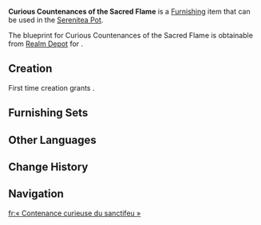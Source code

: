 {{Furnishing Infobox
|id             = 370339
|image          = Item Curious Countenances of the Sacred Flame.png
|category       = Building
|subcategory    = Mercantile
|quality        = 4
|adeptal_energy = 90
|load           = 190
|reduced_load   = 123
|description    = A common type of open-air stall in Chuwen Fair, primarily used for selling masks inspired by the various tribal cultures. Low overheads make it a popular choice among merchants. As seasonal goods, demand for masks peaks during festivals and competitions, while footfall dwindles in the off-season. To address this, mask vendors have introduced a service that allows customers to create their own masks, offering a novel "experience" that has itself become a sellable product &mdash; after all, it's not something they're used to experiencing in their everyday lives.
|mention        = <!--Character 1;Character2 -->
|interaction    = 
|blueprint      = Realm Depot
|source1        = 
}}
'''Curious Countenances of the Sacred Flame''' is a [[Furnishing]] item that can be used in the [[Serenitea Pot]].

The blueprint for Curious Countenances of the Sacred Flame is obtainable from [[Realm Depot]] for {{Item|Realm Currency|30|x=240}}.

==Creation==
First time creation grants {{Item|Trust|24|x=90}}.
{{Recipe
|type = Creation
|time = 16h
|Peach Palm Wood = 8
|White Iron Chunk = 4
|Fabric = 4
|sort = Peach Palm Wood;White Iron Chunk;Fabric
}}

==Furnishing Sets==
{{Craft Usage}}

==Other Languages==
{{Other Languages
|en       = Curious Countenances of the Sacred Flame
|zhs      = 「圣火之境的奇饰」
|zhs_rm   = 
|zht      = 「聖火之境的奇飾」
|zht_rm   = 
|zh_tl    = 
|ja       = 「聖火の境地の珍品」
|ja_rm    = 
|ja_tl    = 
|ko       = 「성화 영역의 신기한 장식」
|ko_tl    = 
|es       = Expresiones curiosas del Fuego Sagrado
|es_tl    = Curious Expressions of the Sacred Fire
|fr       = « Contenance curieuse du sanctifeu »
|fr_tl    = "Curious Countenances of the {{Lex|Sacred Flame|fr}}"
|ru       = Утончённые облики Священного пламени
|ru_tl    = 
|th       = "เครื่องประดับพิลึกแห่งแดนเพลิงศักดิ์สิทธิ์"
|th_rm    = 
|th_tl    = 
|vi       = Kỳ Thú Của Vùng Đất Thánh Hỏa
|vi_tl    = 
|de       = „Kurioses Antlitz des heiligen Feuers“
|de_tl    = 
|id       = Ornamen Menakjubkan Alam Api Suci
|id_tl    = 
|pt       = Ornamentos do Domínio da Chama Sagrada
|pt_tl    = 
|tr       = Kutsal Alevin Meraklı Çehreleri
|tr_tl    = 
|it       = Volti curiosi della Fiamma sacra
|it_tl    = 
}}

==Change History==
{{Change History|5.3}}

==Navigation==
{{Furnishing Navbox|exterior}}

[[fr:« Contenance curieuse du sanctifeu »]]